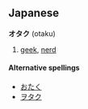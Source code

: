 ==Japanese==
'''オタク''' (otaku)

#[[geek]], [[nerd]]

====Alternative spellings====
*[[おたく]]
*[[ヲタク]]